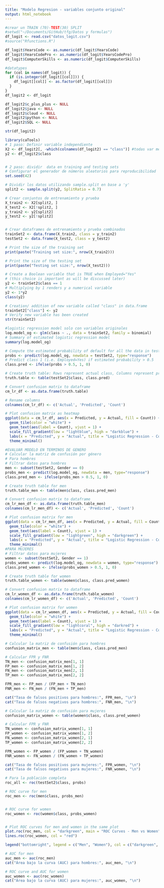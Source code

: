 ```yaml
---
title: "Modelo Regresion - variables conjunto original"
output: html_notebook
---
```

```r
#crear un TRAIN (70)-TEST(30) SPLIT 
#setwd("~/Documents/GitHub/tfg/Datos y formulas")
df_logit <- read.csv("datos_logit.csv")
#source("Rfunctions.R")

df_logit$YearsCode <- as.numeric(df_logit$YearsCode)
df_logit$YearsCodePro <- as.numeric(df_logit$YearsCodePro)
df_logit$ComputerSkills <- as.numeric(df_logit$ComputerSkills)

#datatypes
for (col in names(df_logit)) {
  if (is.integer(df_logit[[col]])) {
    df_logit[[col]] <- as.factor(df_logit[[col]])
  }
}
df_logit2 <- df_logit

df_logit2$c_plus_plus <- NULL
df_logit2$java <- NULL
df_logit2$cloud <- NULL
df_logit2$python <- NULL
df_logit2$SQL <- NULL

str(df_logit2)
```



```r
library(caTools)
# 1 paso: Definir variable independiente 
X2 <- df_logit2[, -which(colnames(df_logit2) == "class")] #todas var menos Employed 
y2 <- df_logit2$class


# 2 paso: dividir  data en training and testing sets
# Configurar el generador de números aleatorios para reproducibilidad
set.seed(42)

# Dividir los datos utilizando sample.split en base a 'y'
split2 <- sample.split(y2, SplitRatio = 0.7)

# Crear conjuntos de entrenamiento y prueba
X_train2 <- X2[split2, ]
X_test2 <- X2[!split2, ]
y_train2 <- y2[split2]
y_test2 <- y2[!split2]


# Crear dataframes de entrenamiento y prueba combinados
trainSet2 <- data.frame(X_train2, class = y_train2)
testSet2 <- data.frame(X_test2, class = y_test2)

# Print the size of the training set
print(paste("Training set size:", nrow(X_train2)))

# Print the size of the testing set
print(paste("Testing set size:", nrow(X_test2)))

```

```r
# Create a Boolean variable that is TRUE when Employed="Yes"
# (this choice is important as will be discussed later)
y2 <- trainSet2$class == 1 
# Multiplying by 1 renders y a numerical variable
y2 <- 1*y2
class(y2)

# Creation/ addition of new variable called "class" in data.frame
trainSet2["class"] <- y2
# Verify new variable has been created
str(trainSet2)
```
```r
#logistic regression model solo con variables originales  
log.model_og <- glm(class ~ ., data = trainSet2, family = binomial)
# Summary of estimated logistic regression model
summary(log.model_og)
```
```r
# Compute the estimated probability of default for all the data in testSet2
probs <- predict(log.model_og, newdata = testSet2, type="response")
# Predict class 1 (i.e. Employed=Yes) if estimated probability > 0.5
class.pred <- ifelse(probs > 0.5, 1, 0)

# Create truth table: Rows represent actual class, Columns represent predicted
truth.table <- table(testSet2$class, class.pred)

# Convert confusion matrix to dataframe
cm_lr_df <- as.data.frame(truth.table)

# Rename columns
colnames(cm_lr_df) <- c('Actual', 'Predicted', 'Count')

# Plot confusion matrix as heatmap
ggplot(data = cm_lr_df, aes(x = Predicted, y = Actual, fill = Count)) +
  geom_tile(color = "white") +
  geom_text(aes(label = Count), vjust = 1) +
  scale_fill_gradient(low = "lightblue", high = "darkblue") +
  labs(x = "Predicted", y = "Actual", title = "Logistic Regression - Confusion Matrix") +
  theme_minimal()

#EVALUAR MODELO EN TERMINOS DE GENERO 
# Calcular la matriz de confusión por género
# Para hombres
# Filtrar datos para hombres
men <- subset(testSet2, Gender == 0)
probs_men <- predict(log.model_og, newdata = men, type="response")
class.pred_men <- ifelse(probs_men > 0.5, 1, 0)

# Create truth table for men
truth.table_men <- table(men$class, class.pred_men)

# Convert confusion matrix to dataframe
cm_lr_men_df <- as.data.frame(truth.table_men)
colnames(cm_lr_men_df) <- c('Actual', 'Predicted', 'Count')

# Plot confusion matrix for men
ggplot(data = cm_lr_men_df, aes(x = Predicted, y = Actual, fill = Count)) +
  geom_tile(color = "white") +
  geom_text(aes(label = Count), vjust = 1) +
  scale_fill_gradient(low = "lightgreen", high = "darkgreen") +
  labs(x = "Predicted", y = "Actual", title = "Logistic Regression - Confusion Matrix (Men)") +
  theme_minimal()
#PARA MUJERES
# Filtrar datos para mujeres
women <- subset(testSet2, Gender == 1)
probs_women <- predict(log.model_og, newdata = women, type="response")
class.pred_women <- ifelse(probs_women > 0.5, 1, 0)

# Create truth table for women
truth.table_women <- table(women$class, class.pred_women)

# Convert confusion matrix to dataframe
cm_lr_women_df <- as.data.frame(truth.table_women)
colnames(cm_lr_women_df) <- c('Actual', 'Predicted', 'Count')

# Plot confusion matrix for women
ggplot(data = cm_lr_women_df, aes(x = Predicted, y = Actual, fill = Count)) +
  geom_tile(color = "white") +
  geom_text(aes(label = Count), vjust = 1) +
  scale_fill_gradient(low = "lightcoral", high = "darkred") +
  labs(x = "Predicted", y = "Actual", title = "Logistic Regression - Confusion Matrix (Women)") +
  theme_minimal()


```
```r
# Calcular la matriz de confusión para hombres
confusion_matrix_men <- table(men$class, class.pred_men)

# Calcular FPR y FNR
TN_men <- confusion_matrix_men[1, 1]
FP_men <- confusion_matrix_men[1, 2]
FN_men <- confusion_matrix_men[2, 1]
TP_men <- confusion_matrix_men[2, 2]

FPR_men <- FP_men / (FP_men + TN_men)
FNR_men <- FN_men / (FN_men + TP_men)

cat("Tasa de falsos positivos para hombres:", FPR_men, "\n")
cat("Tasa de falsos negativos para hombres:", FNR_men, "\n")

# Calcular la matriz de confusión para mujeres
confusion_matrix_women <- table(women$class, class.pred_women)

# Calcular FPR y FNR
TN_women <- confusion_matrix_women[1, 1]
FP_women <- confusion_matrix_women[1, 2]
FN_women <- confusion_matrix_women[2, 1]
TP_women <- confusion_matrix_women[2, 2]

FPR_women <- FP_women / (FP_women + TN_women)
FNR_women <- FN_women / (FN_women + TP_women)

cat("Tasa de falsos positivos para mujeres:", FPR_women, "\n")
cat("Tasa de falsos negativos para mujeres:", FNR_women, "\n")

```

```r
# Para la población completa
roc_all <- roc(testSet2$class, probs)

# ROC curve for men
roc_men <- roc(men$class, probs_men)


# ROC curve for women
roc_women <- roc(women$class, probs_women)


# Plot ROC curves for men and women in the same plot
plot.roc(roc_men, col = "darkgreen", main = "ROC Curves - Men vs Women")
lines.roc(roc_women, col = "red")

legend("bottomright", legend = c("Men", "Women"), col = c("darkgreen", "darkred"), lwd = 2)

# AUC for men
auc_men <- auc(roc_men)
cat("Área bajo la curva (AUC) para hombres:", auc_men, "\n")

# ROC curve and AUC for women
auc_women <- auc(roc_women)
cat("Área bajo la curva (AUC) para mujeres:", auc_women, "\n")


```


